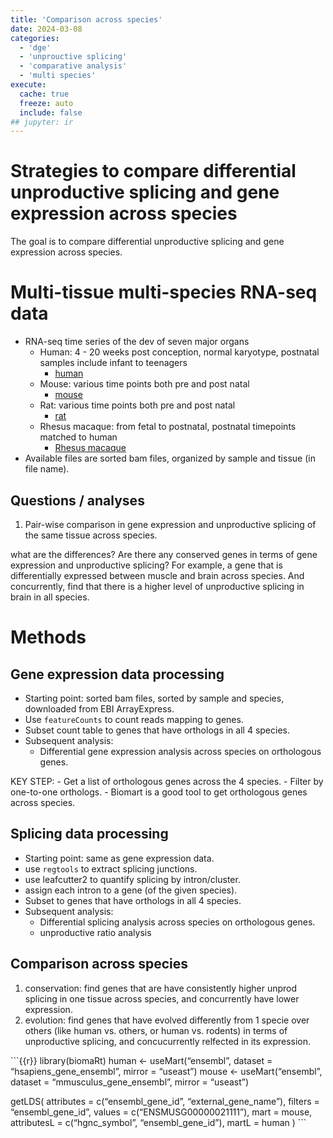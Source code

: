```yaml
---
title: 'Comparison across species'
date: 2024-03-08
categories: 
  - 'dge'
  - 'unprouctive splicing'
  - 'comparative analysis'
  - 'multi species'
execute:
  cache: true
  freeze: auto
  include: false
## jupyter: ir
---
```


# Strategies to compare differential unproductive splicing and gene expression across species

The goal is to compare differential unproductive splicing and gene expression across species. 

# Multi-tissue multi-species RNA-seq data

- RNA-seq time series of the dev of seven major organs
  - Human: 4 - 20 weeks post conception, normal karyotype, postnatal samples include infant to teenagers
    - [human](https://www.ebi.ac.uk/arrayexpress/experiments/E-MTAB-6814)
  - Mouse: various time points both pre and post natal
    - [mouse](https://www.ebi.ac.uk/arrayexpress/experiments/E-MTAB-6798)
  - Rat: various time points both pre and post natal
    - [rat](https://www.ebi.ac.uk/arrayexpress/experiments/E-MTAB-6811)
  - Rhesus macaque: from fetal to postnatal, postnatal timepoints matched to human
    - [Rhesus macaque](https://www.ebi.ac.uk/arrayexpress/experiments/E-MTAB-6813)
- Available files are sorted bam files, organized by sample and tissue (in file name).

##  Questions / analyses


1. Pair-wise comparison in gene expression and unproductive splicing of the same tissue across species.

what are the differences? Are there any conserved genes in terms of gene expression and unproductive splicing?
For example, a gene that is differentially expressed between muscle and brain across species.
And concurrently, find that there is a higher level of unproductive splicing in brain in all species.


# Methods

## Gene expression data processing

- Starting point: sorted bam files, sorted by sample and species, downloaded from EBI ArrayExpress.
- Use `featureCounts` to count reads mapping to genes.
- Subset count table to genes that have orthologs in all 4 species.
- Subsequent analysis: 
  - Differential gene expression analysis across species on orthologous genes.

KEY STEP:
- Get a list of orthologous genes across the 4 species.
- Filter by one-to-one orthologs.
- Biomart is a good tool to get orthologous genes across species.


## Splicing data processing

- Starting point: same as gene expression data.
- use `regtools` to extract splicing junctions.
- use leafcutter2 to quantify splicing by intron/cluster.
- assign each intron to a gene (of the given species).
- Subset to genes that have orthologs in all 4 species.
- Subsequent analysis:
  - Differential splicing analysis across species on orthologous genes.
  - unproductive ratio analysis


## Comparison across species

1. conservation: find genes that are have consistently higher unprod splicing in one tissue across species,
and concurrently have lower expression. 
2. evolution: find genes that have evolved differently from 1 specie over others (like human vs. others, 
or human vs. rodents) in terms of unproductive splicing, and concucurrently relfected in its expression.


```{{r}}
library(biomaRt)
human <- useMart("ensembl", dataset = "hsapiens_gene_ensembl", mirror = "useast")
mouse <- useMart("ensembl", dataset = "mmusculus_gene_ensembl", mirror = "useast")

getLDS(
  attributes = c("ensembl_gene_id", "external_gene_name"),
  filters = "ensembl_gene_id",
  values = c("ENSMUSG00000021111"),
  mart = mouse,
  attributesL = c("hgnc_symbol", "ensembl_gene_id"),
  martL = human
)
```


